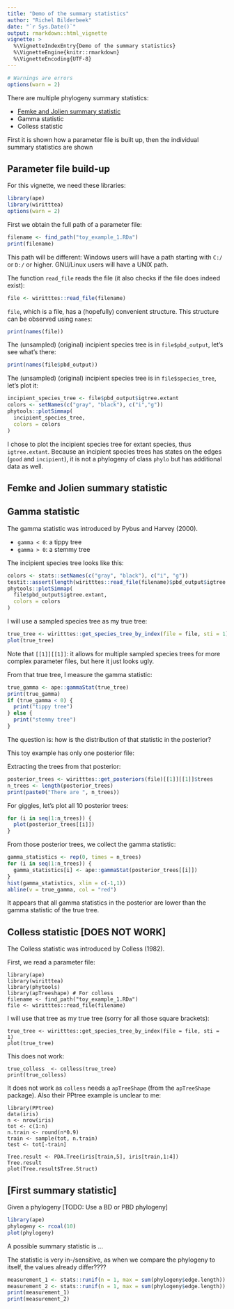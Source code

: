 ```yaml
---
title: "Demo of the summary statistics"
author: "Richel Bilderbeek"
date: "`r Sys.Date()`"
output: rmarkdown::html_vignette
vignette: >
  %\VignetteIndexEntry{Demo of the summary statistics}
  %\VignetteEngine{knitr::rmarkdown}
  %\VignetteEncoding{UTF-8}
---
```


```r
# Warnings are errors
options(warn = 2)
```

There are multiple phylogeny summary statistics:

 * [Femke and Jolien summary statistic]
 * Gamma statistic
 * Colless statistic
 
First it is shown how a parameter file is built up, then 
the individual summary statistics are shown

## Parameter file build-up

For this vignette, we need these libraries:

```r
library(ape)
library(wiritttea)
options(warn = 2)
```

First we obtain the full path of a parameter file:

```r
filename <- find_path("toy_example_1.RDa")
print(filename)
```

This path will be different: Windows users will have a path starting
with `C:/` or `D:/` or higher. GNU/Linux users will have a UNIX
path.

The function `read_file` reads the file (it also checks
if the file does indeed exist):

```r
file <- wiritttes::read_file(filename)
```

`file`, which is a file, has a (hopefully) convenient structure.
This structure can be observed using `names`:

```r
print(names(file))
```

The (unsampled) (original) incipient species tree is 
in `file$pbd_output`, let's see what's there:

```r
print(names(file$pbd_output))
```

The (unsampled) (original) incipient species tree is 
in `file$species_tree`, let's plot it:

```r
incipient_species_tree <- file$pbd_output$igtree.extant
colors <- setNames(c("gray", "black"), c("i","g"))
phytools::plotSimmap(
  incipient_species_tree, 
  colors = colors
)
```

I chose to plot the incipient species tree for extant
species, thus `igtree.extant`. Because an incipient
species trees has states on the edges (`good` and
`incipient`), it is not a phylogeny of class `phylo`
but has additional data as well. 

## Femke and Jolien summary statistic

## Gamma statistic

The gamma statistic was introduced by Pybus and Harvey (2000).

 * `gamma < 0`: a tippy tree
 * `gamma > 0`: a stemmy tree

The incipient species tree looks like this:

```r
colors <- stats::setNames(c("gray", "black"), c("i", "g"))
testit::assert(length(wiritttes::read_file(filename)$pbd_output$igtree.extant$tip.label) > 0)
phytools::plotSimmap(
  file$pbd_output$igtree.extant, 
  colors = colors
)
```

I will use a sampled species tree as my true tree:

```r
true_tree <- wiritttes::get_species_tree_by_index(file = file, sti = 1)
plot(true_tree)
```

Note that `[[1]][[1]]`: it allows for multiple sampled species trees
for more complex parameter files, but here it just looks ugly.

From that true tree, I measure the gamma statistic:

```r
true_gamma <- ape::gammaStat(true_tree)
print(true_gamma)
if (true_gamma < 0) {
  print("tippy tree")
} else {
  print("stemmy tree")
}  
```

The question is: how is the distribution of that statistic in the posterior?

This toy example has only one posterior file:


Extracting the trees from that posterior:

```r
posterior_trees <- wiritttes::get_posteriors(file)[[1]][[1]]$trees
n_trees <- length(posterior_trees)
print(paste0("There are ", n_trees))
```

For giggles, let's plot all 10 posterior trees:

```r
for (i in seq(1:n_trees)) {
  plot(posterior_trees[[i]])
}
```

From those posterior trees, we collect the gamma statistic:

```r
gamma_statistics <- rep(0, times = n_trees)
for (i in seq(1:n_trees)) {
  gamma_statistics[i] <- ape::gammaStat(posterior_trees[[i]])
}
hist(gamma_statistics, xlim = c(-1,1))
abline(v = true_gamma, col = "red")
```

It appears that all gamma statistics in the posterior are lower than the gamma statistic
of the true tree.

## Colless statistic [DOES NOT WORK]

The Colless statistic was introduced by Colless (1982).

First, we read a parameter file:

```
library(ape)
library(wiritttea)
library(phytools)
library(apTreeshape) # For colless
filename <- find_path("toy_example_1.RDa")
file <- wiritttes::read_file(filename)
```

I will use that tree as my true tree (sorry for all those square
brackets):

```
true_tree <- wiritttes::get_species_tree_by_index(file = file, sti = 1)
plot(true_tree)
```

This does not work:

```
true_colless  <- colless(true_tree)
print(true_colless)
```

It does not work as `colless` needs a `apTreeShape` (from the `apTreeShape`
package). Also their PPtree example is unclear to me:

```
library(PPtree)
data(iris)
n <- nrow(iris)
tot <- c(1:n)
n.train <- round(n*0.9)
train <- sample(tot, n.train)
test <- tot[-train]
 
Tree.result <- PDA.Tree(iris[train,5], iris[train,1:4])
Tree.result
plot(Tree.result$Tree.Struct)
```

## [First summary statistic]

Given a phylogeny [TODO: Use a BD or PBD phylogeny]

```r
library(ape)
phylogeny <- rcoal(10)
plot(phylogeny)
```

A possible summary statistic is ...

The statistic is very in-/sensitive, as when we compare the phylogeny
to itself, the values already differ????

```r
measurement_1 <- stats::runif(n = 1, max = sum(phylogeny$edge.length))
measurement_2 <- stats::runif(n = 1, max = sum(phylogeny$edge.length))
print(measurement_1)
print(measurement_2)
```






